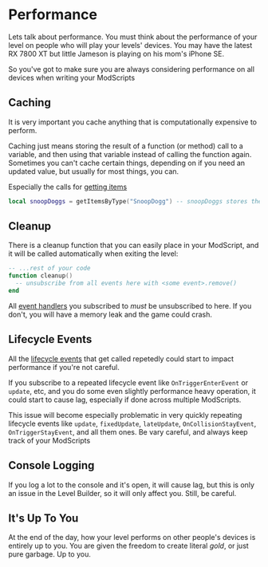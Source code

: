 # Performance

Lets talk about performance. You must think about the performance of your level on people who will play your levels' devices. You may have the latest RX 7800 XT but little Jameson is playing on his mom's iPhone SE.

So you've got to make sure you are always considering performance on all devices when writing your ModScripts

## Caching

It is very important you cache anything that is computationally expensive to perform.

Caching just means storing the result of a function (or method) call to a variable, and then using that variable instead of calling the function again. Sometimes you can't cache certain things, depending on if you need an updated value, but usually for most things, you can.

Especially the calls for [getting items](/docs/guides/getting-items)

```lua
local snoopDoggs = getItemsByType("SnoopDogg") -- snoopDoggs stores the result of the getItemsByType function call so it doesn't need to scan the level every time.
```

## Cleanup

There is a cleanup function that you can easily place in your ModScript, and it will be called automatically when exiting the level:

```lua
-- ...rest of your code
function cleanup()
  -- unsubscribe from all events here with <some event>.remove()
end
```

All [event handlers](/docs/guides/events) you subscribed to _must_ be unsubscribed to here. If you don't, you will have a memory leak and the game could crash.

## Lifecycle Events

All the [lifecycle events](/docs/guides/lifecycle-events) that get called repetedly could start to impact performance if you're not careful.

If you subscribe to a repeated lifecycle event like `OnTriggerEnterEvent` or `update`, etc, and you do some even slightly performance heavy operation, it could start to cause lag, especially if done across multiple ModScripts.

This issue will become especially problematic in very quickly repeating lifecycle events like `update`, `fixedUpdate`, `lateUpdate`, `OnCollisionStayEvent`, `OnTriggerStayEvent`, and all them ones. Be vary careful, and always keep track of your ModScripts

## Console Logging

If you log a lot to the console and it's open, it will cause lag, but this is only an issue in the Level Builder, so it will only affect you. Still, be careful.

## It's Up To You

At the end of the day, how your level performs on other people's devices is entirely up to you. You are given the freedom to create literal _gold_, or just pure garbage. Up to you.
